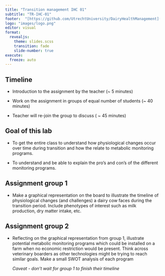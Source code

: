 ```yaml
---
title: "Transition management IHC 01"
subtitle: "TR-IHC-01"
footer:  "[https://github.com/UtrechtUniversity/DairyHealthManagement](https://github.com/UtrechtUniversity/DairyHealthManagement)"
logo: "images/logo.png"
editor: visual
format: 
  revealjs: 
    theme: slides.scss
    transition: fade
    slide-number: true
execute:
  freeze: auto
---
```


## **Timeline**

-   Introduction to the assignment by the teacher (\~ 5 minutes)

-   Work on the assignment in groups of equal number of students (\~ 40 minutes)

-   Teacher will re-join the group to discuss ( \~ 45 minutes)

## Goal of this lab

-   To get the entire class to understand how physiological changes occur over time during transition and how the relate to metabolic monitoring programs.

-   To understand and be able to explain the pro's and con's of the different monitoring programs.

## **Assignment group 1**

-   Make a graphical representation on the board to illustrate the timeline of physiological changes (and challenges) a dairy cow faces during the transition period. Include phenotypes of interest such as milk production, dry matter intake, etc.

## **Assignment group 2**

-   Reflecting on the graphical representation from group 1, illustrate potential metabolic monitoring programs which could be installed on a farm when no economic restriction would be present. Think across veterinary boarders as other technologies might be trying to reach similar goals. Make a small SWOT analysis of each program

    *Caveat - don't wait for group 1 to finish their timeline*

## 
